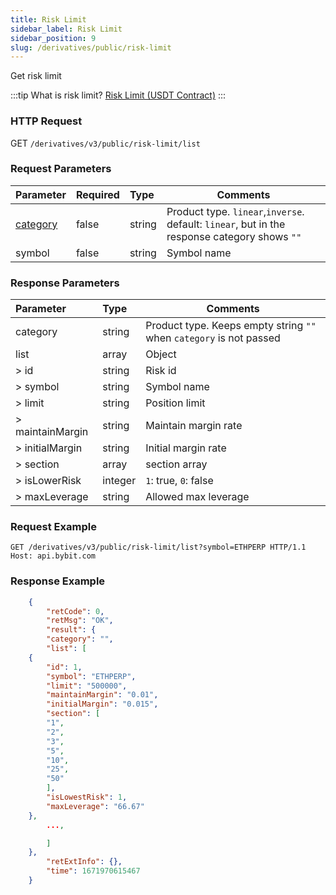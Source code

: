 ```yaml
---
title: Risk Limit
sidebar_label: Risk Limit
sidebar_position: 9
slug: /derivatives/public/risk-limit
---
```


Get risk limit

:::tip
What is risk limit? <a href="https://www.bybit.com/en-US/help-center/bybitHC_Article?language=en_US&id=000001164">Risk Limit (USDT Contract)</a>
:::

### HTTP Request
GET `/derivatives/v3/public/risk-limit/list`

### Request Parameters
| Parameter | Required | Type | Comments|
|:----- |:-------|:-----|------ |
|[category](../../v3/derivatives/enum#category) |false |string |Product type. `linear`,`inverse`. default: `linear`, but in the response category shows `""`|
|symbol |false |string |Symbol name|

### Response Parameters
| Parameter | Type | Comments|
|:----- |:-----|----- |
|category |string |Product type. Keeps empty string `""` when `category` is not passed |
|list |array |Object |
|> id |string |Risk id |
|> symbol |string |Symbol name |
|> limit |string |Position limit |
|> maintainMargin |string |Maintain margin rate |
|> initialMargin |string |Initial margin rate |
|> section |array |section array |
|> isLowerRisk |integer |`1`: true, `0`: false |
|> maxLeverage |string |Allowed max leverage |

### Request Example

<Tabs>
<TabItem value="console-linear" label="linear">

```http
GET /derivatives/v3/public/risk-limit/list?symbol=ETHPERP HTTP/1.1
Host: api.bybit.com
```

</TabItem>
</Tabs>

### Response Example

<Tabs>
<TabItem value="js linear" label="linear">

```json
    {
        "retCode": 0,
        "retMsg": "OK",
        "result": {
        "category": "",
        "list": [
    {
        "id": 1,
        "symbol": "ETHPERP",
        "limit": "500000",
        "maintainMargin": "0.01",
        "initialMargin": "0.015",
        "section": [
        "1",
        "2",
        "3",
        "5",
        "10",
        "25",
        "50"
        ],
        "isLowestRisk": 1,
        "maxLeverage": "66.67"
    },
        ...,

        ]
    },
        "retExtInfo": {},
        "time": 1671970615467
    }
```
</TabItem>
</Tabs>
